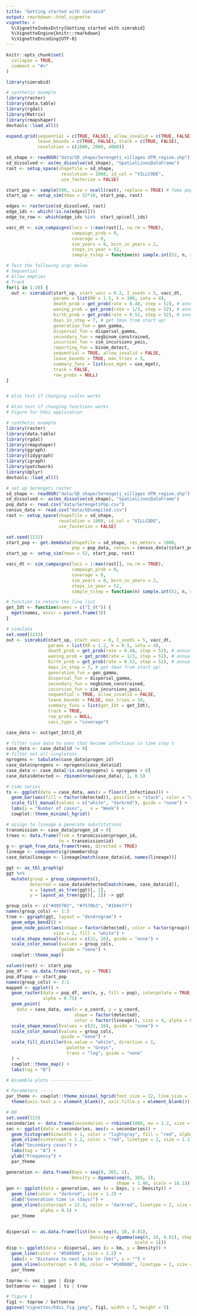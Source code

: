 ```yaml
---
title: "Getting started with simrabid"
output: rmarkdown::html_vignette
vignette: >
  %\VignetteIndexEntry{Getting started with simrabid}
  %\VignetteEngine{knitr::rmarkdown}
  %\VignetteEncoding{UTF-8}
---
```


```r
knitr::opts_chunk$set(
  collapse = TRUE,
  comment = "#>"
)
```

```r
library(simrabid)

# synthetic example
library(raster)
library(data.table)
library(rgdal)
library(Matrix)
library(rmapshaper)
devtools::load_all()

expand.grid(sequential = c(TRUE, FALSE), allow_invalid = c(TRUE, FALSE),
            leave_bounds = c(TRUE, FALSE), track = c(TRUE, FALSE),
            resolution = c(1000, 2000, 4000))

sd_shape <- readOGR("data/SD_shape/Serengeti_villages UTM_region.shp")
sd_dissolved <- as(ms_dissolve(sd_shape), "SpatialLinesDataFrame")
rast <- setup_space(shapefile = sd_shape,
                     resolution = 1000, id_col = "VILLCODE",
                     use_fasterize = FALSE)

start_pop <- sample(500, size = ncell(rast), replace = TRUE) # fake pop
start_up <- setup_sim(tmax = 52*10, start_pop, rast)

edges <- rasterize(sd_dissolved, rast)
edge_ids <- which(!is.na(edges[]))
edge_to_row <- which(edge_ids %in%  start_up$cell_ids)

vacc_dt <- sim_campaigns(locs = 1:max(rast[], na.rm = TRUE),
                         campaign_prob = 0,
                         coverage = 0,
                         sim_years = 8, burn_in_years = 2,
                         steps_in_year = 52,
                         sample_tstep = function(n) sample.int(52, n, replace = TRUE))

# Test the following args below
# Sequential
# Allow empties
# Track
for(i in 1:10) {
  out <- simrabid(start_up, start_vacc = 0.2, I_seeds = 5, vacc_dt,
                  params = list(R0 = 1.5, k = 100, iota = 4),
                  death_prob = get_prob(rate = 0.48, step = 52), # annual death rate to prob
                  waning_prob = get_prob(rate = 1/3, step = 52), # annual waning to prob
                  birth_prob = get_prob(rate = 0.52, step = 52), # annual birth rate to prob
                  days_in_step = 7, # get tmax from start up!
                  generation_fun = gen_gamma,
                  dispersal_fun = dispersal_gamma,
                  secondary_fun = negbinom_constrained,
                  incursion_fun = sim_incursions_pois,
                  reporting_fun = binom_detect,
                  sequential = TRUE, allow_invalid = FALSE,
                  leave_bounds = TRUE, max_tries = 5,
                  summary_funs = list(use_mget = use_mget),
                  track = FALSE,
                  row_probs = NULL)
}


# Also test if changing scales works

# Also test if changing functions works
# Figure for hdsi application

# synthetic example
library(raster)
library(data.table)
library(rgdal)
library(rmapshaper)
library(ggraph)
library(tidygraph)
library(igraph)
library(patchwork)
library(dplyr)
devtools::load_all()

# set up Serengeti raster
sd_shape <- readOGR("data/SD_shape/Serengeti_villages UTM_region.shp")
sd_dissolved <- as(ms_dissolve(sd_shape), "SpatialLinesDataFrame")
pop_data <- read.csv("data/SerengetiPop.csv")
census_data <- read.csv("data/SDcompiled.csv")
rast <- setup_space(shapefile = sd_shape,
                    resolution = 1000, id_col = "VILLCODE",
                    use_fasterize = FALSE)

set.seed(1131)
start_pop <- get.demdata(shapefile = sd_shape, res_meters = 1000,
                         pop = pop_data, census = census_data)$start_pop
start_up <- setup_sim(tmax = 52, start_pop, rast)

vacc_dt <- sim_campaigns(locs = 1:max(rast[], na.rm = TRUE),
                         campaign_prob = 0,
                         coverage = 0,
                         sim_years = 8, burn_in_years = 2,
                         steps_in_year = 52,
                         sample_tstep = function(n) sample.int(52, n, replace = TRUE))

# function to return the line list
get_Idt <- function(names = c("I_dt")) {
  mget(names, envir = parent.frame(3))
}

# simulate
set.seed(1233)
out <- simrabid(start_up, start_vacc = 0, I_seeds = 5, vacc_dt,
                params = list(R0 = 1.2, k = 0.5, iota = 4),
                death_prob = get_prob(rate = 0.48, step = 52), # annual death rate to prob
                waning_prob = get_prob(rate = 1/3, step = 52), # annual waning to prob
                birth_prob = get_prob(rate = 0.52, step = 52), # annual birth rate to prob
                days_in_step = 7, # get tmax from start up!
                generation_fun = gen_gamma,
                dispersal_fun = dispersal_gamma,
                secondary_fun = negbinom_constrained,
                incursion_fun = sim_incursions_pois,
                sequential = TRUE, allow_invalid = FALSE,
                leave_bounds = FALSE, max_tries = 10,
                summary_funs = list(get_Idt = get_Idt),
                track = TRUE,
                row_probs = NULL,
                vacc_type = "coverage")

case_data <- out$get_Idt$I_dt

# filter case data to ones that became infectious in time step t
case_data <- case_data[id != 0]
# filter out all singletons
nprogens <- tabulate(case_data$progen_id)
case_data$nprogens <- nprogens[case_data$id]
case_data <- case_data[!is.na(nprogens) & nprogens > 0]
case_data$detected <- rbinom(nrow(case_data), 1, 0.5)

# time series
ts <- ggplot(data = case_data, aes(x = floor(t_infectious))) +
  geom_bar(aes(fill = factor(detected)), position = "stack", color = "grey50") +
  scale_fill_manual(values = c("white", "darkred"), guide = "none") +
  labs(y = "Number of cases",   x = "Week") +
  cowplot::theme_minimal_hgrid()

# assign to lineage & generate substitutions
transmission <- case_data[progen_id > 0]
trees <- data.frame(from = transmission$progen_id,
                    to = transmission$id)
g <- graph_from_data_frame(trees, directed = TRUE)
lineage <- components(g)$membership
case_data$lineage <- lineage[match(case_data$id, names(lineage))]

ggt <- as_tbl_graph(g)
ggt %>%
  mutate(group = group_components(),
         detected = case_data$detected[match(name, case_data$id)],
         x = layout_as_tree(ggt)[, 1],
         y = layout_as_tree(ggt)[, 2]) -> ggt

group_cols <- c("#d95f02", "#7570b3", "#1b9e77")
names(group_cols) <- 1:3
tree <- ggraph(ggt, layout = "dendrogram") +
  geom_edge_bend2() +
  geom_node_point(aes(shape = factor(detected), color = factor(group)),
                  size = 2, fill = "white") +
  scale_shape_manual(values = c(21, 16), guide = "none") +
  scale_color_manual(values = group_cols,
                     guide = "none") +
  cowplot::theme_map()

values(rast) <- start_pop
pop_df <- as.data.frame(rast, xy = TRUE)
pop_df$pop <- start_pop
names(group_cols) <- 3:1
mapped <- ggplot() +
  geom_raster(data = pop_df, aes(x, y, fill = pop), interpolate = TRUE,
              alpha = 0.75) +
  geom_point(
    data = case_data, aes(x = x_coord, y = y_coord,
                          shape = factor(detected),
                          color = factor(lineage)), size = 4, alpha = 0.75) +
  scale_shape_manual(values = c(21, 16), guide = "none") +
  scale_color_manual(values = group_cols,
                     guide = "none") +
  scale_fill_distiller(na.value = "white", direction = 1,
                       palette = "Greys",
                       trans = "log", guide = "none"
  ) +
  cowplot::theme_map() +
  labs(tag = "B")

# Assemble plots ----------------

# Parameters -----
par_theme <- cowplot::theme_minimal_hgrid(font_size = 12, line_size = 1) +
  theme(axis.text.y = element_blank(), axis.title.y = element_blank())

# R0
set.seed(123)
secondaries <- data.frame(secondaries = rnbinom(1000, mu = 1.2, size = 0.5))
sec <- ggplot(data = secondaries, aes(x = secondaries)) +
  geom_histogram(binwidth = 1, color = "lightgray", fill = "red", alpha = 1) +
  geom_vline(xintercept = 1.2, color = "red", linetype = 2, size = 1.1) +
  xlab("Secondary cases") +
  labs(tag = "A") +
  ylab("Frequency") +
  par_theme

generation <- data.frame(Days = seq(0, 365, 1),
                         Density = dgamma(seq(0, 365, 1),
                                          shape = 1.46, scale = 16.1))
gen <- ggplot(data = generation, aes (x = Days, y = Density)) +
  geom_line(color = "darkred", size = 1.2) +
  xlab("Generation time \n (days)") +
  geom_vline(xintercept = 22.3, color = "darkred", linetype = 2, size = 1.1,
             alpha = 0.5) +
  par_theme


dispersal <- as.data.frame(list(km = seq(0, 10, 0.01),
                                Density = dgamma(seq(0, 10, 0.01), shape = 0.8,
                                                 scale = 1)))
disp <- ggplot(data = dispersal, aes (x = km, y = Density)) +
  geom_line(color = "#500000", size = 1.2) +
  labs(x = "Distance to next bite \n (km)", y = "") +
  geom_vline(xintercept = 0.88, color = "#500000", linetype = 2, size = 1.2, alpha = 0.75) +
  par_theme

toprow <- sec | gen | disp
bottomrow <- mapped | ts | tree

# figure 1
fig1 <- toprow / bottomrow
ggsave("vignettes/hdsi_fig.jpeg", fig1, width = 7, height = 5)
```
